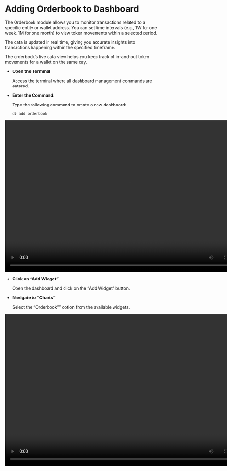 
# Adding Orderbook to Dashboard

The Orderbook module allows you to monitor transactions related to a specific entity or wallet address. You can set time intervals (e.g., 1W for one week, 1M for one month) to view token movements within a selected period.

The data is updated in real time, giving you accurate insights into transactions happening within the specified timeframe.

The orderbook’s live data view helps you keep track of in-and-out token movements for a wallet on the same day.

<Tabs>
  <TabItem value="cmd" label="Add using command" default>
    <ul>
      <li>
        <b>Open the Terminal</b>
        <p>
          Access the terminal where all dashboard management commands are
          entered.
        </p>
      </li>
      <li>
        <b>Enter the Command</b>:
        <p>Type the following command to create a new dashboard:</p>
        <p>
          <code>db add orderbook</code>
        </p>
      </li>
    </ul>
    <video width="800" height="500" autoPlay loop>
      <source
        src="https://assets.pandaterminal.com/documentation_clips/adding%20orderbook%20using%20commands.mov"
        type="video/mp4"
      ></source>
    </video>
  </TabItem>
  <TabItem value="gui" label="Add using the GUI">
    <ul>
      <li>
        <b>Click on “Add Widget” </b>
        <p>Open the dashboard and click on the “Add Widget” button.</p>
      </li>
      <li>
        <b>Navigate to “Charts” </b>
        <p>Select the “Orderbook”” option from the available widgets.</p>
      </li>
    </ul>
    <video width="800" height="500" autoPlay loop>
      <source
        src="https://assets.pandaterminal.com/documentation_clips/adding%20orderbook%20using%20gui.mov"
        type="video/mp4"
      ></source>
    </video>
  </TabItem>
</Tabs>
